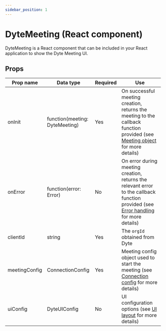 ```yaml
---
sidebar_position: 1
---
```


# DyteMeeting (React component)

DyteMeeting is a React component that can be included in your React application to show the Dyte Meeting UI.

## Props

| Prop name     | Data type                      | Required | Use                                                                                                                                                        |
| ------------- | ------------------------------ | -------- | ---------------------------------------------------------------------------------------------------------------------------------------------------------- |
| onInit        | function(meeting: DyteMeeting) | Yes      | On successful meeting creation, returns the meeting to the callback function provided (see [Meeting object](doc:dytemeeting-object) for more details)      |
| onError       | function(error: Error)         | No       | On error during meeting creation, returns the relevant error to the callback function provided (see [Error handling](doc:error-handling) for more details) |
| clientId      | string                         | Yes      | The `orgId` obtained from Dyte                                                                                                                             |
| meetingConfig | ConnectionConfig               | Yes      | Meeting config object used to start the meeting (see [Connection config](doc:meeting-config) for more details)                                             |
| uiConfig      | DyteUIConfig                   | No       | UI configuration options (see [UI layout](doc:configuring-ui) for more details)                                                                            |

